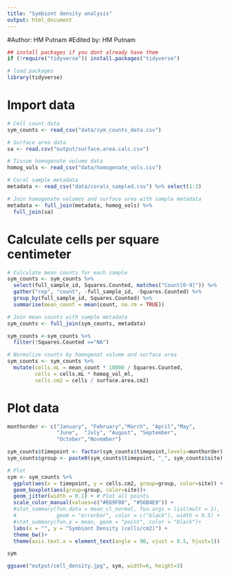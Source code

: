 ```yaml
---
title: "Symbiont density analysis"
output: html_document
---
```


#Author: HM Putnam 
#Edited by: HM Putnam


```r
## install packages if you dont already have them
if (!require("tidyverse")) install.packages("tidyverse")

# load packages
library(tidyverse)
```

# Import data
```r
# Cell count data
sym_counts <- read_csv("data/sym_counts_data.csv")

# Surface area data
sa <- read.csv("output/surface.area.calc.csv")

# Tissue homogenate volume data
homog_vols <- read_csv("data/homogenate_vols.csv") 

# Coral sample metadata
metadata <- read_csv("data/corals_sampled.csv") %>% select(1:3)

# Join homogenate volumes and surface area with sample metadata
metadata <- full_join(metadata, homog_vols) %>%
  full_join(sa)
```

# Calculate cells per square centimeter
```r
# Calculate mean counts for each sample
sym_counts <- sym_counts %>%
  select(full_sample_id, Squares.Counted, matches("Count[0-9]")) %>%
  gather("rep", "count", -full_sample_id, -Squares.Counted) %>%
  group_by(full_sample_id, Squares.Counted) %>%
  summarise(mean_count = mean(count, na.rm = TRUE))

# Join mean counts with sample metadata
sym_counts <- full_join(sym_counts, metadata)

sym_counts <-sym_counts %>%
  filter(!Squares.Counted =="NA")

# Normalize counts by homogenat volume and surface area
sym_counts <- sym_counts %>%
  mutate(cells.mL = mean_count * 10000 / Squares.Counted,
         cells = cells.mL * homog_vol_ml,
         cells.cm2 = cells / surface.area.cm2)
```


# Plot data
```r
monthorder <- c("January", "February","March", "April","May",
                "June",  "July", "August", "September", 
                "October","November")

sym_counts$timepoint <- factor(sym_counts$timepoint,levels=monthorder)
sym_counts$group <- paste0(sym_counts$timepoint, "_", sym_counts$site)

# Plot 
sym <- sym_counts %>%
  ggplot(aes(x = timepoint, y = cells.cm2, group=group, color=site)) +
  geom_boxplot(aes(group=group, color=site))+
  geom_jitter(width = 0.1) + # Plot all points
  scale_color_manual(values=c("#E69F00", "#56B4E9")) +
  #stat_summary(fun.data = mean_cl_normal, fun.args = list(mult = 1),    # Plot standard error
  #             geom = "errorbar", color = c("black"), width = 0.5) +
  #stat_summary(fun.y = mean, geom = "point", color = "black")+           # Plot mean
  labs(x = "", y = "Symbiont Density (cells/cm2)") +
  theme_bw()+
  theme(axis.text.x = element_text(angle = 90, vjust = 0.5, hjust=1))

sym

ggsave("output/cell_density.jpg", sym, width=6, height=3)

```

